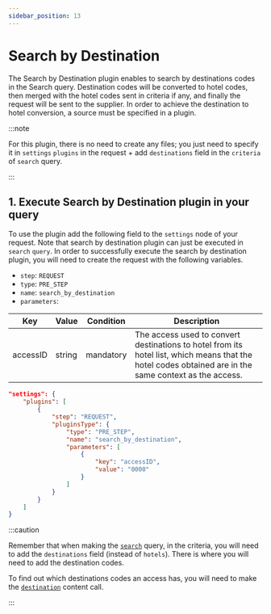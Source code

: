 ```yaml
---
sidebar_position: 13
---
```


# Search by Destination

The Search by Destination plugin enables to search by destinations codes in the Search query. Destination codes will be converted to hotel codes, then merged with the hotel codes sent in criteria if any, and finally the request will be sent to the supplier. In order to achieve the destination to hotel conversion, a source must be specified in a plugin.

:::note

For this plugin, there is no need to create any files; you just need to specify it in `settings` `plugins` in the request + add `destinations` field in the `criteria` of `search` query.

:::

## 1. Execute Search by Destination plugin in your query

To use the plugin add the following field to the `settings` node of your request. Note that search by destination plugin can just be executed in `search` `query`. In order to successfully execute the search by destination plugin, you will need to create the request with the following variables.

* `step`: `REQUEST`
* `type`: `PRE_STEP`
* `name`: `search_by_destination`
* `parameters`:

| Key      | Value  | Condition | Description                                                                                                                                            |
|----------|--------|-----------|--------------------------------------------------------------------------------------------------------------------------------------------------------|
| accessID | string | mandatory | The access used to convert destinations to hotel from its hotel list, which means that the hotel codes obtained are in the same context as the access. |

```json
"settings": {
	"plugins": [
		{
			"step": "REQUEST",
			"pluginsType": {
				"type": "PRE_STEP",
				"name": "search_by_destination",
                "parameters": [
                    {
                        "key": "accessID",
                        "value": "0000"
                    }
                ]
			}
		}
	]
}
```

:::caution

Remember that when making the [`search`](../apis/for-buyers/hotel-x-pull-buyers-api/booking-flow/search.mdx) query, in the criteria, you will need to add the `destinations` field (instead of `hotels`). There is where you will need to add the destination codes. 

To find out which destinations codes an access has, you will need to make the [`destination`](../apis/for-buyers/hotel-x-pull-buyers-api/content/destination.md) content call.

:::